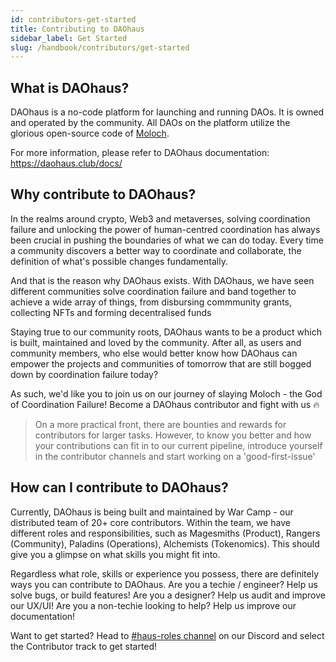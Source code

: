 ```yaml
---
id: contributors-get-started
title: Contributing to DAOhaus
sidebar_label: Get Started 
slug: /handbook/contributors/get-started
--- 
```


##  What is DAOhaus?

DAOhaus is a no-code platform for launching and running DAOs. It is owned and operated by the community. All DAOs on the platform utilize the glorious open-source code of [Moloch](https://www.molochdao.com/).

For more information, please refer to DAOhaus documentation: https://daohaus.club/docs/

## Why contribute to DAOhaus? 

In the realms around crypto, Web3 and metaverses, solving coordination failure and unlocking the power of human-centred coordination has always been crucial in pushing the boundaries of what we can do today. Every time a community discovers a better way to coordinate and collaborate, the definition of what's possible changes fundamentally. 

And that is the reason why DAOhaus exists. With DAOhaus, we have seen different communities solve coordination failure and band together to achieve a wide array of things, from disbursing commmunity grants, collecting NFTs and forming decentralised funds

Staying true to our community roots, DAOhaus wants to be a product which is built, maintained and loved by the community. After all, as users and community members, who else would better know how DAOhaus can empower the projects and communities of tomorrow that are still bogged down by coordination failure today? 

As such, we'd like you to join us on our journey of slaying Moloch - the God of Coordination Failure! Become a DAOhaus contributor and fight with us 🔥

> On a more practical front, there are bounties and rewards for contributors for larger tasks. However, to know you better and how your contributions can fit in to our current pipeline, introduce yourself in the contributor channels and start working on a 'good-first-issue'


## How can I contribute to DAOhaus? 

Currently, DAOhaus is being built and maintained by War Camp - our distributed team of 20+ core contributors. Within the team, we have different roles and responsibilities, such as Magesmiths (Product), Rangers (Community), Paladins (Operations), Alchemists (Tokenomics). This should give you a glimpse on what skills you might fit into. 

Regardless what role, skills or experience you possess, there are definitely ways you can contribute to DAOhaus. Are you a techie / engineer? Help us solve bugs, or build features! Are you a designer? Help us audit and improve our UX/UI! Are you a non-techie looking to help? Help us improve our documentation! 

Want to get started? Head to [#haus-roles channel](https://discord.gg/qYertDpy) on our Discord and select the Contributor track to get started!